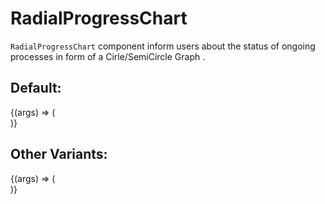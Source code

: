 
<Meta
  title="Lab/RadialGraphs/RadialProgressChart"
  component={RadialProgressChart}
/>

# RadialProgressChart

`RadialProgressChart` component inform users about the
status of ongoing processes in form of a Cirle/SemiCircle
Graph .

## Default:

<Canvas>
  <Story
    name="Circle"
    args={{
      radialData: testRadialProgressChartData,
      heading: "Based on test results",
      iconSize: "1.5rem",
      iconTop: "4rem",
      unit: "%",
    }}
  >
    {(args) => (
      <div style={{ width: "16rem", height: "16rem" }}>
        <RadialProgressChart {...args} />
      </div>
    )}
  </Story>
</Canvas>

## Other Variants:

<Canvas>
  <Story
    name="SemiCircle"
    args={{
      radialData: testRadialProgressChartData,
      semiCircle: true,
      heading: "Based on test results",
      iconSize: "1rem",
      iconTop: "4rem",
      unit: "%",
    }}
  >
    {(args) => (
      <div style={{ width: "15rem", height: "7rem" }}>
        <RadialProgressChart {...args} />
      </div>
    )}
  </Story>
</Canvas>

<ArgsTable of={RadialProgressChart} />
